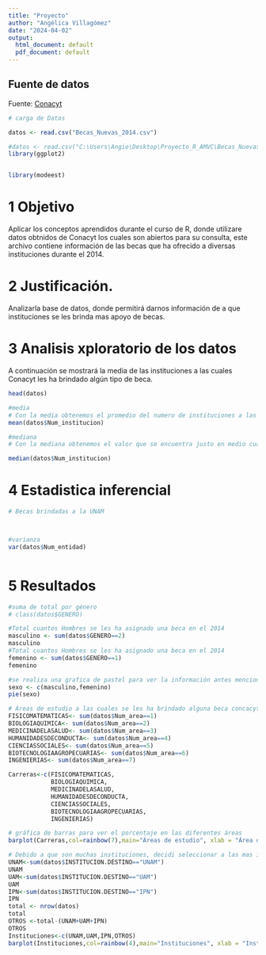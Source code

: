 ---
title: "Proyecto"
author: "Angélica Villagómez"
date: "2024-04-02"
output:
  html_document: default
  pdf_document: default
---


## Fuente de datos 

Fuente: [Conacyt](https://www.siicyt.gob.mx/index.php/estadisticas/bases-de-datos-abiertas?id=96)
```{r}
# carga de Datos

datos <- read.csv("Becas_Nuevas_2014.csv")

#datos <- read.csv("C:\Users\Angie\Desktop\Proyecto_R_AMVC\Becas_Nuevas_2014.csv",header = TRUE, sep = ",", stringsAsFactors = FALSE)
library(ggplot2)


library(modeest)
```

# 1 Objetivo

Aplicar los conceptos aprendidos durante el curso de R, donde utilizare datos obtnidos de Conacyt los cuales son abiertos para su consulta, este archivo contiene información de las becas que ha ofrecido a diversas instituciones durante el 2014.

# 2 Justificación.

Analizarla base de datos, donde permitirá darnos información de a que instituciones se les brinda mas apoyo de becas.

# 3 Analisis xploratorio de los datos
A continuación se mostrará la media de las instituciones a las cuales Conacyt les ha brindado algún tipo de beca.





```{r}
head(datos)

#media
# Con la media obtenemos el promedio del numero de instituciones a las cuales les ha brindado una beca.
mean(datos$Num_institucion)

#mediana
# Con la mediana obtenemos el valor que se encuentra justo en medio cuando se ordenan los datos, es decir cuando se ordenan las instituciones.

median(datos$Num_institucion)

```
# 4 Estadistica inferencial

```{r}
# Becas brindadas a la UNAM



#varianza
var(datos$Num_entidad)



```
# 5 Resultados

```{r}
#suma de total por género
# class(datos$GENERO)

#Total cuantos Hombres se les ha asignado una beca en el 2014
masculino <- sum(datos$GENERO==2)
masculino
#Total cuantos Hombres se les ha asignado una beca en el 2014
femenino <- sum(datos$GENERO==1)
femenino

#se realiza una grafica de pastel para ver la información antes mencionada
sexo <- c(masculino,femenino)
pie(sexo)

```

```{r}
# Áreas de estudio a las cuales se les ha brindado alguna beca concacyt
FISICOMATEMATICAS<- sum(datos$Num_area==1)
BIOLOGIAQUIMICA<- sum(datos$Num_area==2)
MEDICINADELASALUD<- sum(datos$Num_area==3)
HUMANIDADESDECONDUCTA<- sum(datos$Num_area==4)
CIENCIASSOCIALES<- sum(datos$Num_area==5)
BIOTECNOLOGIAAGROPECUARIAS<- sum(datos$Num_area==6)
INGENIERIAS<- sum(datos$Num_area==7)

Carreras<-c(FISICOMATEMATICAS,
            BIOLOGIAQUIMICA,
            MEDICINADELASALUD,
            HUMANIDADESDECONDUCTA,
            CIENCIASSOCIALES,
            BIOTECNOLOGIAAGROPECUARIAS,
            INGENIERIAS)

# gráfica de barras para ver el porcentaje en las diferentes áreas
barplot(Carreras,col=rainbow(7),main="Áreas de estudio", xlab = "Área de conocimiento", ylab ="Número de becas")
```

```{r}

# Debido a que son muchas instituciones, decidi seleccionar a las mas importantes en la CDMX, sin dejar de lado todas las demás instituciones.
UNAM<-sum(datos$INSTITUCION.DESTINO=="UNAM")
UNAM
UAM<-sum(datos$INSTITUCION.DESTINO=="UAM")
UAM
IPN<-sum(datos$INSTITUCION.DESTINO=="IPN")
IPN
total <- nrow(datos)
total
OTROS <-total-(UNAM+UAM+IPN)
OTROS
Instituciones<-c(UNAM,UAM,IPN,OTROS)
barplot(Instituciones,col=rainbow(4),main="Instituciones", xlab = "Instituciones", ylab ="Número de becas")
```

